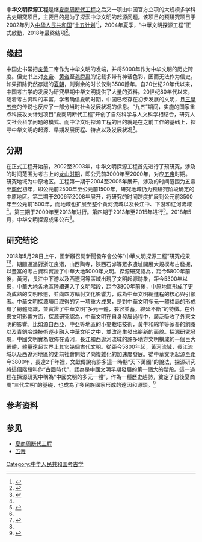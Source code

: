 '''中华文明探源工程'''是继[[夏商周断代工程|夏商周断代工程]]之后又一项由中国官方立项的大规模多学科古史研究项目，主要目的是为了探索中华文明的起源问题。该项目的预研究项目于2002年列入[[中华人民共和国|中华人民共和国]]“[[十五计划|十五计划]]”<ref>{{cite article|url=http://www.arc.sdu.edu.cn/xueshuhd/qianyan/tanyuan.htm|title=“中华文明探源工程预研究”进展顺利|publisher=中国社会科学院院报|year=2002|author=王巍|access-date=2016-04-28|archive-url=https://web.archive.org/web/20161130131205/http://www.arc.sdu.edu.cn/xueshuhd/qianyan/tanyuan.htm|archive-date=2016-11-30|dead-url=yes}}</ref>，2004年夏季，“中華文明探源工程”正式啟動，2018年最终结项<ref name=":0">{{Cite web |url=https://www.youtube.com/watch?v=Q7Y_O8cPEiA |title=央視官方頻道-中华文明探源成果公布 |access-date=2018-05-28 |archive-date=2020-02-28 |archive-url=https://web.archive.org/web/20200228074224/https://www.youtube.com/watch?v=Q7Y_O8cPEiA }}</ref>。

== 缘起 ==
中国史书常把[[炎黄|炎黄]]二帝作为中华文明的发端，并将5000年作为中华文明的历史跨度。但史书上对[[炎帝|炎帝]]、[[黄帝|黄帝]]至[[尧|尧]][[舜|舜]][[禹|禹]]的记载多带有神话色彩，因而无法作为信史。如果扣除仍然存疑的[[夏朝|夏朝]]，则剩余的时长仅剩3500餘年。自20世纪20年代以来，中国考古学的发展为研究早期中华文明提供了大量的资料。20世纪80年代以来，随着考古资料的丰富，学者确信夏朝时期，中国已经存在初步发展的文明，且[[三皇五帝|三皇五帝]]的传说也反应了一部分当时社会发展状况的信息。“九五”期间，实施的国家重点科技攻关计划项目“夏商周断代工程”开创了自然科学与人文科学相结合，研究人文社会科学问题的模式。而中华文明探源工程的目的就是在之前工作的基础上，探寻中华文明的起源、早期发展历程、特点以及发展状况<ref name="wangwei-intro">{{cite article|title=关于中华文明探源工程|url=http://kaogu.cn/cn/zhongdaketi/2013/1025/31399.html|publisher=中国文物报|author=王巍|author2=赵辉|date=2012-07-13|deadurl=yes|archiveurl=https://web.archive.org/web/20160530130126/http://kaogu.cn/cn/zhongdaketi/2013/1025/31399.html|archivedate=2016-05-30|access-date=2016-04-28}}</ref>。

== 分期 ==
在正式工程开始前，2002至2003年，中华文明探源工程首先进行了预研究，涉及的时间范围为考古上的[[龙山文化|龙山时期]]，即公元前3000年至2000年，对应[[五帝|五帝]]时期。研究地域为中原地区。工程第一期于2004至2005年展开，涉及的时间范围为五帝至[[商代|商代]]初年，即公元前2500年至公元前1500年，研究地域仍为预研究阶段确定的中原地区。第二期于2006至2008年展开，将研究的时间跨度扩展到公元前3500年至公元前1500年，而地域也扩展至整个黄河流域以及长江中、下游和辽河流域<ref name="wangwei-intro" />。第三期于2009年至2013年进行。第四期于2013年至2015年进行<ref name=":1">{{Cite web|title=中华文明探源工程的主要收获|url=http://www.kaogu.cn/cn/zhongdaketi/2013/1025/31416.html|work=www.kaogu.cn|accessdate=2019-05-04|archive-date=2020-02-21|archive-url=https://web.archive.org/web/20200221044355/http://www.kaogu.cn/cn/zhongdaketi/2013/1025/31416.html|dead-url=no}}</ref>。2018年5月，中华文明探源成果公布<ref name=":0"></ref>。

== 研究结论 ==
2018年5月28日上午，國新辦召開新聞發布會公佈“中華文明探源工程”研究成果<ref>{{Cite web|title=探源工程成果证实中华文明始于5000余年前|url=https://www.scio.gov.cn/xwfbh/xwbfbh/wqfbh/37601/38374/zy38378/Document/1630144/1630144.htm|work=中华人民共和国国务院新闻办公室|accessdate=2019-03-03|author=|date=2018-05-28|publisher=|archive-date=2019-03-06|archive-url=https://web.archive.org/web/20190306042902/https://www.scio.gov.cn/xwfbh/xwbfbh/wqfbh/37601/38374/zy38378/Document/1630144/1630144.htm|dead-url=no}}</ref><ref name=":0"></ref>，期間通過對浙江良渚，山西陶寺，陝西石峁等眾多遺址開展大規模考古發掘，以豐富的考古資料實證了中華大地5000年文明。探源研究認為，距今5800年前後，黃河，長江中下游以及西遼河等區域出現了文明起源跡象，距今5300年以來，中華大地各地區陸續進入了文明階段，距今3800年前後，中原地區形成了更為成熟的文明形態，並向四方輻射文化影響力，成為中華文明總進程的核心與引領者。中華文明探源項目取得的另一項重大成果，是對中華文明多元一體格局的形成有了總體認識，並實證了中華文明“多元一體，兼容並蓄，綿延不斷”的特徵。在外來文明影響方面，探源研究認為，中華文明在自身發展過程中，廣泛吸收了外來文明的影響。比如源自西亞，中亞等地區的小麥栽培技術，黃牛和綿羊等家畜的飼養以及青銅冶煉技術逐步融入中華文明之中，並改造生發出嶄新的面貌。探源研究發現，中國文明實為散佈在黃河，長江和西遼河流域的許多地方文明構成的一個巨大叢體，體量遠超世界上其它幾個古代文明。從距今5800年起，黃河流域，長江流域以及西遼河地區的史前社會開始了向複雜化的加速度發展。從中華文明起源至距今3800年，長達2千年裡，文獻傳說有許多這一時期“天下萬國”的說法，探源研究將這個階段叫作“古國時代”，認為是中國文明早期發展的第一個大的階段。這一過程在探源研究中稱為“中國文明的多元一體”，作為一種歷史趨勢，奠定了日後夏商周“三代文明”的基礎，也成為了多民族國家形成的遠因和源頭。<ref name=":2">{{Cite web|title=探文明之源 寻民族之魂——解码“中华文明探源工程”成果|url=http://www.kaogu.cn/cn/xueshudongtai/xueshudongtai/xueshudongtai/2018/0529/62104.html|work=www.kaogu.cn|accessdate=2019-05-04|archive-date=2019-09-17|archive-url=https://web.archive.org/web/20190917004531/http://www.kaogu.cn/cn/xueshudongtai/xueshudongtai/xueshudongtai/2018/0529/62104.html|dead-url=no}}</ref>

== 参考资料 ==
{{reflist}}

== 参见 ==
* [[夏商周断代工程|夏商周断代工程]]
* [[五帝|五帝]]

[[Category:中华人民共和国考古学|Category:中华人民共和国考古学]]